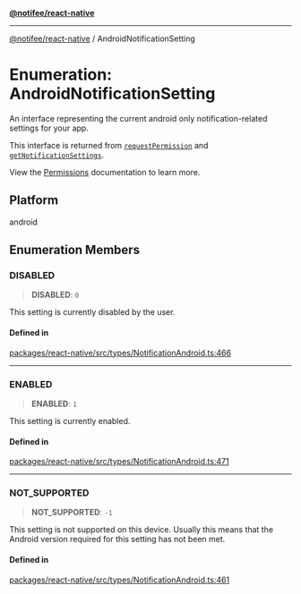 [**@notifee/react-native**](react-native/reference/index)

***

[@notifee/react-native](react-native/reference/index) / AndroidNotificationSetting

# Enumeration: AndroidNotificationSetting

An interface representing the current android only notification-related settings for your app.

This interface is returned from [`requestPermission`](/react-native/reference/requestpermission)
and [`getNotificationSettings`](/react-native/reference/getnotificationsettings).

View the [Permissions](/react-native/docs/android/permissions) documentation to learn more.

## Platform

android

## Enumeration Members

### DISABLED

> **DISABLED**: `0`

This setting is currently disabled by the user.

#### Defined in

[packages/react-native/src/types/NotificationAndroid.ts:466](https://github.com/invertase/notifee/blob/main/packages/react-native/src/types/NotificationAndroid.ts#L466)

***

### ENABLED

> **ENABLED**: `1`

This setting is currently enabled.

#### Defined in

[packages/react-native/src/types/NotificationAndroid.ts:471](https://github.com/invertase/notifee/blob/main/packages/react-native/src/types/NotificationAndroid.ts#L471)

***

### NOT\_SUPPORTED

> **NOT\_SUPPORTED**: `-1`

This setting is not supported on this device. Usually this means that the Android version required
for this setting has not been met.

#### Defined in

[packages/react-native/src/types/NotificationAndroid.ts:461](https://github.com/invertase/notifee/blob/main/packages/react-native/src/types/NotificationAndroid.ts#L461)
